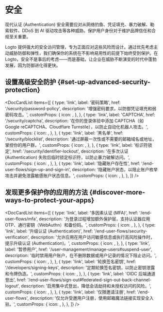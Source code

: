 
# 安全

现代认证 (Authentication) 安全需要应对从网络钓鱼、凭证填充、暴力破解、勒索软件、DDoS 到 AI 驱动攻击等各种威胁。保护用户身份对于维护品牌信任和合规至关重要。

Logto 提供强大的安全访问管理，专为正面应对这些风险而设计。通过优先考虑主动威胁防御和弹性，我们确保你的系统在不影响易用性的前提下始终受到保护。在 Logto，安全不是事后的考虑——而是基础，让企业在威胁不断演变的时代中蓬勃发展，因为防御进化得更快。

## 设置高级安全防护 \{#set-up-advanced-security-protection}

<DocCardList
  items={[
    {
      type: 'link',
      label: '密码策略',
      href: '/security/password-policy',
      description: '增强密码要求，以防御凭证填充和弱密码攻击。',
      customProps: {
        icon: <KeyIcon />,
      },
    },
    {
      type: 'link',
      label: 'CAPTCHA',
      href: '/security/captcha',
      description:
        '在你的登录体验中添加 CAPTCHA（如 Google reCAPTCHA、Cloudflare Turnstile），以防止自动化机器人攻击。',
      customProps: {
        icon: <CheckboxIcon />,
      },
    },
    {
      type: 'link',
      label: '黑名单',
      href: '/security/blocklist',
      description: '通过屏蔽一次性或不需要的邮箱域名或地址，掌控你的用户群。',
      customProps: {
        icon: <BlockUserIcon />,
      },
    },
    {
      type: 'link',
      label: '标识符锁定',
      href: '/security/identifier-lockout',
      description: '在多次认证 (Authentication) 失败后临时锁定标识符，以防止暴力破解访问。',
      customProps: {
        icon: <LockoutIcon />,
      },
    },
    {
      type: 'link',
      label: '隐藏账户存在性',
      href: '/end-user-flows/sign-up-and-sign-in',
      description: '隐藏账户状态，以阻止账户枚举攻击并避免泄露敏感账户状态信息。',
      customProps: {
        icon: <HideIcon />,
      },
    },
  ]}
/>

## 发现更多保护你的应用的方法 \{#discover-more-ways-to-protect-your-apps}

<DocCardList
  items={[
    {
      type: 'link',
      label: '多因素认证 (MFA)',
      href: '/end-user-flows/mfa',
      description: '为登录过程增加额外保护层，支持认证器应用 OTP、通行密钥（WebAuthn）和备份码。',
      customProps: {
        icon: <LockIcon />,
      },
    },
    {
      type: 'link',
      label: '升级认证 (Authentication)',
      href: '/end-user-flows/security-verification',
      description: '允许应用在用户访问敏感信息或执行高风险操作时，提示升级认证 (Authentication)。',
      customProps: {
        icon: <SecurityIcon />,
      },
    },
    {
      type: 'link',
      label: '暂停用户',
      href: '/user-management/manage-users#suspend-user',
      description: '临时禁用用户账户，在不删除数据或用户记录的情况下阻止访问。',
      customProps: {
        icon: <SuspendIcon />,
      },
    },
    {
      type: 'link',
      label: '轮换签名密钥',
      href: '/developers/signing-keys',
      description: '定期轮换签名密钥，以防止密钥泄露和令牌伪造。',
      customProps: {
        icon: <SendEmailIcon />,
      },
    },
    {
      type: 'link',
      label: 'OIDC 后端通道登出',
      href: '/end-user-flows/sign-out#federated-sign-out-back-channel-logout',
      description: '启用集中式登出，降低会话劫持和未授权访问的风险。',
      customProps: {
        icon: <SuspendIcon />,
      },
    },
    {
      type: 'link',
      label: '仅限邀请注册',
      href: '/end-user-flows',
      description: '仅允许受邀用户注册，使用邮箱魔法链接实现安全入驻。',
      customProps: {
        icon: <SendEmailIcon />,
      },
    },
  ]}
/>
